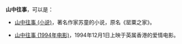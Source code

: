 '''山中往事'''，可以是：
*[[山中往事_(小说)|山中往事 (小说)]]，著名作家苏童的小说，原名《罂粟之家》。

*[[山中往事_(1994年电影)|山中往事 (1994年电影)]]，1994年12月1日上映于英属香港的爱情电影。

{{disambig|Cat=四字作品消歧义}}